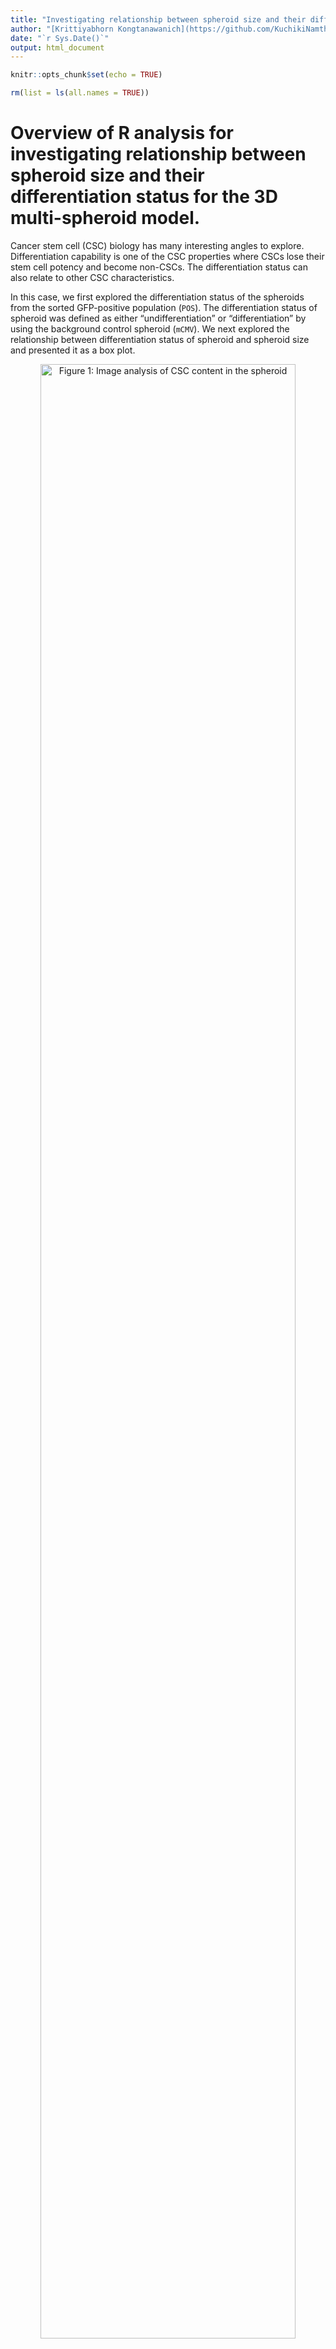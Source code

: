```yaml
---
title: "Investigating relationship between spheroid size and their differentiation status for the 3D multi-spheroid model using 3D-SiSP analytical method."
author: "[Krittiyabhorn Kongtanawanich](https://github.com/KuchikiNamthip)"
date: "`r Sys.Date()`"
output: html_document
---
```


```r
knitr::opts_chunk$set(echo = TRUE)
```
```r
rm(list = ls(all.names = TRUE)) 
```
# Overview of R analysis for investigating relationship between spheroid size and their differentiation status for the 3D multi-spheroid model.

Cancer stem cell (CSC) biology has many interesting angles to explore. Differentiation capability is one of the CSC properties where CSCs lose their stem cell potency and become non-CSCs. The differentiation status can also relate to other CSC characteristics.

In this case, we first explored the differentiation status of the spheroids from the sorted GFP-positive population (`POS`). The differentiation status of spheroid was defined as either "undifferentiation" or "differentiation" by using the background control spheroid (`mCMV`). We next explored the relationship between differentiation status of spheroid and spheroid size and presented it as a box plot.

<div style="text-align:center;">

![Figure 1: Image analysis of CSC content in the spheroid](E:/GitHub/3D-MS_CSCimaging/3_Differentiation_Spheroid/figure/Coding2_CSC-Hoechst.png){width="90%"}
\
Figure 1: Image analysis of CSC content in the spheroid. Hoechst 33342: nuclear staining marker; CSC biosensor: cancer stem cell marker. (Created by BioRender.com / Mahidol University)

</div>


## 1. Analysis overview

#### Here, the analysis composed of 4 main sections below. \

1.  Section 1: Define information of the dataset.
2.  Section 2: Load input data.
3.  Section 3: Differentiation status analysis and visualization for the 3D multi-spheroids.
    -   Part 3.1: Analysis \
    -   Part 3.2: Summary analysis \
    -   Part 3.3: Statistic test \
    -   Part 3.4: Data visualization \
4.  Section 4: Relationship between spheroid size and their differentiation status analysis and visualization for the 3D multi-spheroids.
    -   Part 4.1: Analysis \
    -   Part 4.2: Summary analysis \
    -   Part 4.3: Statistic test \
    -   Part 4.4: Data visualization \
    
## 2. Inputs

  The plate map was arranged as shown in the picture below. Biosensor groups (`POS` and `NEG`) and initial cell seeding density were arranged accordingly. According to the image analysis, the area and GFP intensity of all objects were measured and stored in a `.csv` file, well by well.
  
  As an example, two of `.csv` files were provided [a set of example inputs](https://github.com/KuchikiNamthip/3D-MS_CSCimaging/tree/7827261c9b6b5b893925414d9c4aac7eafbb5c60/2_Differentiation_Spheroid/input), where each `.csv` file contains information about the objects in the respective labeling. \
  
1.  `POS.csv` = data of all objects from a biosensor positive well. \
2.  `mCMV.csv` = data of all objects from a fluorescence background control well. \

  In each file contains 3 columns, which are described as below. \

1.  `BiosensorGroup` = CSC biosensor groups (`POS` or `mCMV`) \
2.  `Object_GFPint` = GFP intensity of each object \
3.  `Object_Area_um2` = Area of each object (μm²) \

## Analysis for investigating relationship between spheroid size and their differentiation status for the 3D multi-spheroid model.

### Import R library

```r
library(dplyr)
library(ggplot2)
library(ggpubr)
library(rstatix)
```

## Section 1: Define information of the dataset.

To define information of the dataset.\

1.1 Define working directory: `Output_Directory` \
1.2 Define input directory: `Input_Directory` \
1.3 Define the cell line name: `CellLine_Name` \

```r
# Dataset example
  ## Output directory
    Output_Directory  <- 'path/to/directory'
    setwd(Output_Directory)
  
  ## Input directory
    Input_Directory   <- 'path/to/directory'
  
  CellLine_Name <- "CellLineX"
```

```r
CellLine_Name <- "CellLineX"

Input_Directory <- 'E:/GitHub/3D-MS_CSCimaging/3_Differentiation_Spheroid/input'

Output_Directory <- 'E:/GitHub/3D-MS_CSCimaging/3_Differentiation_Spheroid/output'

setwd(Output_Directory)
```
## Section 2: Load input data.
### Part 2.1: Import `mCMV` file (`mCMV.csv`)
The spheroid GFP intensities from the `mCMV` file will be used for the GFP cut-off calculation. This GFP cut-off will be further used for determining the spheroid differentiation status. 

```r
    df.mCMV <- file.path(Input_Directory, "mCMV.csv")
    df.mCMV <- read.csv(df.mCMV)
    
    # Observe the `df.mCMV` data.
    head(df.mCMV) 
```
### Part 2.2: Import `POS` file (`POS.csv`)
The spheroid cultured by initial biosensor-positive cells; some of these spheroids were expected to spontaneously differentiate. Therefore, the `POS` file was imported for further analysis.  

```r
    df.POS <- file.path(Input_Directory, "POS.csv")
    df.POS <- read.csv(df.POS)
    
    # Observe the `df.POS` data.
    head(df.POS) 
```
## Section 3: Differentiation status analysis and visualization for the 3D multi-spheroids.

### Part 3.1: Analysis

#### Step 1: Define a GFP cut-off from `mCMV` data
For the GFP cut-off, GFP intensity from the highest 5% (`mCMV_CutOff`) of mCMV-created spheroids was used as the GFP intensity cut-off (`GFPint_CutOff`). The GFP cut-off can be customized by changing `mCMV_CutOff`.

```r
  # Define the mCMV cut-off (`mCMV_CutOff`)
    mCMV_CutOff <- 5

    print(paste("The highest", mCMV_CutOff,"% of mCMV-created spheroids was used as the GFP cut-off."))
```

#### Step 2: Find the GFP intensity cut-off (`GFPint_CutOff`) from the defined mCMV cut-off

```r
    # Find the total spheroid number in mCMV well
    Total_mCMVSpheroid  <- nrow(df.mCMV) 

    # Find the spheroid number that will be cut according to `mCMV_CutOff`
    GFPint_CutPoint <- (Total_mCMVSpheroid*mCMV_CutOff)/100
    GFPint_CutPoint <- as.integer(GFPint_CutPoint) # round the number
    
      # if `GFPint_CutPoint` = 0, then change into 1
      GFPint_CutPoint <- ifelse(GFPint_CutPoint == 0,1, GFPint_CutPoint) 
      
    CutPoint <- Total_mCMVSpheroid - GFPint_CutPoint 
    
    # Sort spheroid in `df.mCMV` from low to high according to `Object_GFPint`
    Sorted_mCMV   <- sort(df.mCMV$Object_GFPint) 
    Ranked_mCMV   <- rank(Sorted_mCMV)
    GFPint_CutOff <- Sorted_mCMV[Ranked_mCMV[CutPoint]]
    
    # The GFP intensity cut-off  from the defined mCMV cut-off
    GFPint_CutOff
    
    print(paste("The spheroids with GFP intensity above", GFPint_CutOff, 
                "will be called 'Undifferentiated spheroid'"))
```
#### Step 3: Identify differentiation status of the spheroids
If the spheroid GFP intensity is greater than `GFPint_CutOff`, the differentiation status will be defined as "Undifferentiated". Conversely, if the spheroid GFP intensity is lower than `GFPint_CutOff`, the status will be defined as "Differentiated".

```r
  df.POS$Status <- ifelse(df.POS$Object_GFPint >= GFPint_CutOff, "Undifferentiated", "Differentiated")
  
  # Calculate log10 of spheroid GFP intensity
  df.POS <- mutate(df.POS, log10_GFPint = log10(Object_GFPint))
  
  # Observe the `df.POS` data
  head(df.POS)
```
#### Step 4: Calculate percentage of undifferentiated spheroids in the whole spheroids.

```r
  # Count undifferentiated spheroids from `df.POS`  
  UndiffSpheroid <- sum(df.POS$Status == "Undifferentiated") 

  # Count total spheroids from `df.POS`
  TotalSpheroid <- nrow(df.POS) 
  
  # Calculate percentage of undifferentiated spheroids in the whole spheroids.
  Percent_UndiffSpheroid <- (UndiffSpheroid/TotalSpheroid) * 100 #percentage of SORE6pos
  
  print(paste0("Spheroids with GFP intensity higher than ", GFPint_CutOff, 
              " (background control (mCMV) cut-off = ", mCMV_CutOff, "%) will be counted as undifferentiated spheroid, ",
              "therefore undifferentiated spheroid from the POS well = ", Percent_UndiffSpheroid, "%, "
              ))
```
### Part 3.2: Summary analysis 

```r
  Summary_SpheroidGFP <- df.POS %>%
    group_by(Status) %>%
    summarise_at(vars(log10_GFPint), 
                 list(Median_SpheroidGFP = median, 
                      SD_SpheroidGFP  = sd))
  
  # Write the `Summary_SpheroidGFP` into a `.csv` file.
   write.csv(Summary_SpheroidGFP, 
            paste0("Summary_SpheroidGFP.csv"), row.names = FALSE)
  
   print(paste0("The .csv file was written as 'Summary_SpheroidGFP.csv'."))
  
```
Observe the `Summary_SpheroidGFP` data  

```r
  Summary_SpheroidGFP
```
  
### Part 3.3: Statistic test 

#### Step 1: Normality test

To determine whether the data follows a normal distribution, the normality test should be performed.

```r
  shapiro.test(df.POS$log10_GFPint)
```
For the example dataset, the result showed that the data do not follow a normal distribution.

#### Step 2: Statistical test

According to the non-normal distribution of the data, the Wilcoxon rank-sum test was used for statistical testing by comparing the GFP intensity of the spheroids between undifferentiated and differentiated group. \

If your data follows a normal distribution, a parametric test like the "T-test" should be used instead. \
Here, we also provide the choice of statistical tests as shown below.

```r
  # T-test
    Stat_SpheroidStatus_Ttest <- compare_means(log10_GFPint ~ Status, 
                                          data     = df.POS, 
                                          method   = "t.test"
                                        )

  # Wilcoxon rank-sum test
    Stat_SpheroidStatus_Wilcox <- compare_means(log10_GFPint ~ Status, 
                                          data     = df.POS, 
                                          method   = "wilcox.test"
                                        )
 
  # Write the `Stat_ObjectArea` into a `.csv` file. 
    write.csv(Stat_SpheroidStatus_Wilcox, 
                paste0(CellLine_Name, "_Stat_SpheroidStatus.csv"), row.names = FALSE)
    
    print(paste0("Statistical test of the differentiation status of the spheroids was written as 'Stat_SpheroidStatus.csv'"))
    
```

Observe the `Stat_SpheroidStatus_Wilcox` data.

```r
 Stat_SpheroidStatus_Wilcox 
```

### Part 3.4: Data visualization 
```r
  # Convert the variable `Status` from character to factor 
  df.POS$Status <- factor(df.POS$Status, level = c("Undifferentiated", "Differentiated"))
  
  # Box plot
  SpheroidStatus_Plot <- ggboxplot(df.POS, x = "Status", y = "log10_GFPint",
                                          color = "Status", fill = "Status", add = "jitter")+
                            scale_color_manual(values = c("#0B5345", "#9A7D0A")) +  
                            scale_fill_manual(values = c("#2A788EFF", "#EFC000FF")) +
                            labs(x = "Differentiation status", 
                                 y = "log10 GFP intensity of spheroid",
                                 title = "Spheroid GFP intensity") +
                            theme(plot.title = element_text(hjust = 0.5)) +
                            guides(fill = guide_legend(title = NULL)) +
                            stat_compare_means(label = "p.format", method = "wilcox.test",
                                               label.x.npc = 0.4, label.y.npc =0.9)+
                            theme(legend.position = "none") 
  
  # Save the plot as a `.png` file.
  ggsave('SpheroidGFP_Plot.png', width = 3, height = 5, dpi = 300, units = "in")

  print(paste0("The .png file was saved as 'SpheroidGFP_Plot.png'"))

```
<div style="text-align:center;">
```r
SpheroidStatus_Plot
```
\
Figure 2: Spheroid GFP intensity analysis of undifferentiated and differentiated spheroids.

</div>

## Section 4: Relationship between spheroid size and their differentiation status analysis and visualization for the 3D multi-spheroids.

### Part 4.1: Analysis 
```r
  df.POS <- mutate(df.POS, log10_SpheroidArea = log10(Object_Area_um2))
```

### Part 4.2: Summary analysis 
```r
  Summary_SpheroidArea <- df.POS %>%
    group_by(Status) %>%
    summarise_at(vars(log10_SpheroidArea), 
                 list(Median_SpheroidArea = median, 
                      SD_SpheroidArea   = sd))
  
  # Write the `Summary_SpheroidArea` into a `.csv` file.
   write.csv(Summary_SpheroidArea, 
            paste0("Summary_SpheroidArea.csv"), row.names = FALSE)
  
   print(paste0("The .csv file was written as 'Summary_SpheroidArea.csv'."))
  
```
Observe the `Summary_SpheroidArea` data  

```r
  Summary_SpheroidArea
```

### Part 4.3: Statistic test 

#### Step 1: Normality test

To determine whether the data follows a normal distribution, the normality test should be performed.

```r
  shapiro.test(df.POS$log10_SpheroidArea)
```
For the example dataset, the result showed that the data do not follow a normal distribution.

#### Step 2: Statistical test

According to the non-normal distribution of the data, the Wilcoxon rank-sum test was used for statistical testing by comparing the spheroid area between undifferentiated and differentiated spheroids. \

If your data follows a normal distribution, a parametric test like the "T-test" should be used instead. \
Here, we also provide the choice of statistical tests as shown below.

```r
  # T-test
    Stat_SpheroidArea_Ttest <- compare_means(log10_SpheroidArea ~ Status, 
                                          data     = df.POS, 
                                          method   = "t.test"
                                        )

  # Wilcoxon rank-sum test
    Stat_SpheroidArea_Wilcox <- compare_means(log10_SpheroidArea ~ Status, 
                                          data     = df.POS, 
                                          method   = "wilcox.test"
                                        )
 
  # Write the `Stat_ObjectArea` into a `.csv` file. 
    write.csv(Stat_SpheroidArea_Wilcox, 
                paste0(CellLine_Name, "_Stat_SpheroidArea.csv"), row.names = FALSE)
    
    print(paste0("Statistical test of spheroid area was written as 'Stat_SpheroidArea.csv'"))
    
```

Observe the `Stat_SpheroidArea_Wilcox` data.

```r
 Stat_SpheroidArea_Wilcox 
```

### Part 4.4: Data visualization 

```r
  SpheroidArea_Plot <- ggboxplot(df.POS, x = "Status", y = "log10_SpheroidArea",
                                        color = "Status", fill = "Status", add = "jitter")+
                          scale_color_manual(values = c("#460B6AFF", "#F8870EFF")) +  
                          scale_fill_manual(values = c("#711A6EFF", "#FBB91FFF")) +
                          labs(x = "Differentiation status", 
                               y = "log10 spheroid area",
                               title = "Analysis of spheroid area") +
                          theme(plot.title = element_text(hjust = 0.5)) +
                          guides(fill = guide_legend(title = NULL)) +
                          stat_compare_means(label = "p.format", method = "wilcox.test",
                                             label.x.npc = 0.4, label.y.npc = 0.95)+
                          theme(legend.position = "none") 
  
  # Save the plot as a `.png` file.
  ggsave('SpheroidArea_Plot.png', width = 3, height = 5, dpi = 300, units = "in")

  print(paste0("The .png file was saved as 'SpheroidArea_Plot.png'"))
```
<div style="text-align:center;">
```r
SpheroidArea_Plot
```
\
Figure 3: Spheroid area analysis of undifferentiated and differentiated spheroids.

</div>
